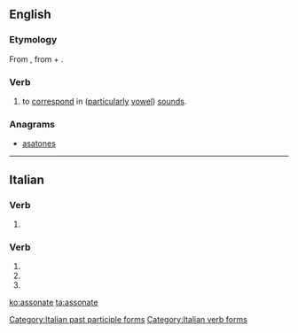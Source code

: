 ==English==

===Etymology===
From {{etyl|la|en}} {{m|la|assonō}}, from {{m|la|ad||to, towards}} + {{m|la|sonō||I sound, resound}}.

===Verb===
{{en-verb|assonat}}

# to [[correspond]] in ([[particularly]] [[vowel]]) [[sound]]s.
#: {{usex|Part of the magic of her poetry was her ability to have her words '''assonate''' in the most propitious places|lang=en}}

===Anagrams===
* [[asatones#English|asatones]]

----

==Italian==

===Verb===
{{head|it|present participle}}

# {{present participle of|assonare|lang=it}}

===Verb===
{{head|it|verb form}}

# {{inflection of|assonare||2|p|pres|ind|lang=it}}
# {{inflection of|assonare||2|p|imp||lang=it}}
# {{feminine plural of|assonato|lang=it}}

[[Category:Italian past participle forms]]
[[Category:Italian verb forms]]

[[ko:assonate]]
[[ta:assonate]]